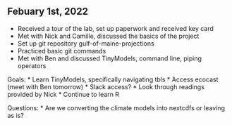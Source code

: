 ## Febuary 1st, 2022

* Received a tour of the lab, set up paperwork and received key card
* Met with Nick and Camille, discussed the basics of the project
* Set up git repository gulf-of-maine-projections
* Practiced basic git commands
* Met with Ben and discussed TinyModels, command line, piping operators

Goals: 
* Learn TinyModels, specifically navigating tbls
* Access ecocast (meet with Ben tomorrow)
* Slack access?
* Look through readings provided by Nick
* Continue to learn R 

Questions:
* Are we converting the climate models into nextcdfs or leaving as is? 
